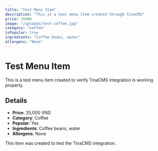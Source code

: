 ```yaml
---
title: "Test Menu Item"
description: "This is a test menu item created through TinaCMS"
price: 35000
image: "/uploads/test-coffee.jpg"
category: "coffee"
isPopular: true
ingredients: "Coffee beans, water"
allergens: "None"
---
```


# Test Menu Item

This is a test menu item created to verify TinaCMS integration is working properly.

## Details

- **Price**: 35,000 VND
- **Category**: Coffee
- **Popular**: Yes
- **Ingredients**: Coffee beans, water
- **Allergens**: None

This item was created to test the TinaCMS integration.
